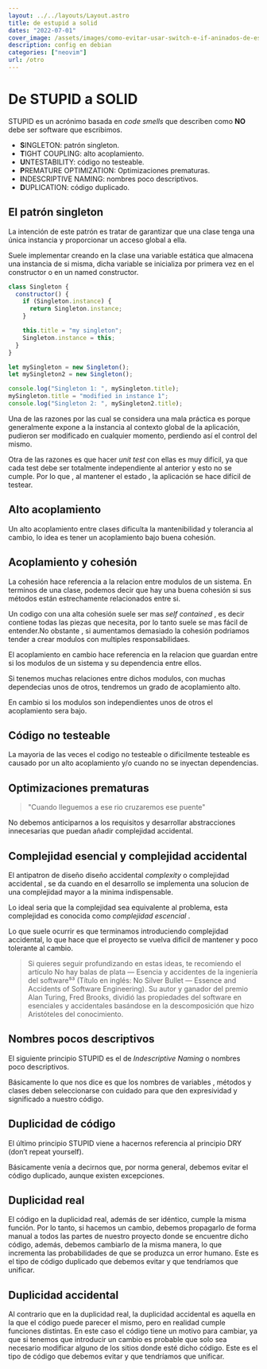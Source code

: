 ```yaml
---
layout: ../../layouts/Layout.astro
title: de estupid a solid
dates: "2022-07-01"
cover_image: /assets/images/como-evitar-usar-switch-e-if-aninados-de-esta-manera/portada.webp
description: config en debian
categories: ["neovim"] 
url: /otro
---
```



# De STUPID a SOLID

STUPID es un acrónimo basada en _code smells_ que describen como **NO** debe ser software que escribimos.

- **S**INGLETON: patrón singleton.
- **T**IGHT COUPLING: alto acoplamiento.
- **U**NTESTABILITY: código no testeable.
- **P**REMATURE OPTIMIZATION: Optimizaciones prematuras.
- **I**NDESCRIPTIVE NAMING: nombres poco descriptivos.
- **D**UPLICATION: código duplicado.

## El patrón singleton

La intención de este patrón es tratar de garantizar que una clase tenga una única instancia y proporcionar un acceso global a ella.

Suele implementar creando en la clase una variable estática que almacena una instancia de si misma, dicha variable se inicializa por primera vez en el constructor o en un named constructor.

```js
class Singleton {
  constructor() {
    if (Singleton.instance) {
      return Singleton.instance;
    }

    this.title = "my singleton";
    Singleton.instance = this;
  }
}

let mySingleton = new Singleton();
let mySingleton2 = new Singleton();

console.log("Singleton 1: ", mySingleton.title);
mySingleton.title = "modified in instance 1";
console.log("Singleton 2: ", mySingleton2.title);
```

Una de las razones por las cual se considera una mala práctica es porque generalmente expone a la instancia al contexto global de la aplicación, pudieron ser modificado en cualquier momento, perdiendo así el control del mismo.

Otra de las razones es que hacer _unit test_ con ellas es muy difícil, ya que cada test debe ser totalmente independiente al anterior y esto no se cumple. Por lo que , al mantener el estado , la aplicación se hace difícil de testear.

## Alto acoplamiento

Un alto acoplamiento entre clases dificulta la mantenibilidad y tolerancia al cambio, lo idea es tener un acoplamiento bajo buena cohesión.

## Acoplamiento y cohesión

La cohesión hace referencia a la relacion entre modulos de un sistema. En terminos de una clase, podemos decir que hay una buena cohesión si sus métodos están estrechamente relacionados entre si.

Un codigo con una alta cohesión suele ser mas _self contained_ , es decir contiene todas las piezas que necesita, por lo tanto suele se mas fácil de entender.No obstante , si aumentamos demasiado la cohesión podriamos tender a crear modulos con multiples responsabilidaes.

El acoplamiento en cambio hace referencia en la relacion que guardan entre si los modulos de un sistema y su dependencia entre ellos.

Si tenemos muchas relaciones entre dichos modulos, con muchas dependecias unos de otros, tendremos un grado de acoplamiento alto.

En cambio si los modulos son independientes unos de otros el acoplamiento sera bajo.

## Código no testeable

La mayoria de las veces el codigo no testeable o dificilmente testeable es causado por un alto acoplamiento y/o cuando no se inyectan dependencias.

## Optimizaciones prematuras

> "Cuando lleguemos a ese rio cruzaremos ese puente"

No debemos anticiparnos a los requisitos y desarrollar abstracciones innecesarias que puedan añadir complejidad accidental.

## Complejidad esencial y complejidad accidental

El antipatron de diseño diseño accidental _complexity_ o complejidad accidental , se da cuando en el desarrollo se implementa una solucion de una complejidad mayor a la minima indispensable.

Lo ideal seria que la complejidad sea equivalente al problema, esta complejidad es conocida como _complejidad escencial_ .

Lo que suele ocurrir es que terminamos introduciendo complejidad accidental, lo que hace que el proyecto se vuelva dificil de mantener y poco tolerante al cambio.

> Si quieres seguir profundizando en estas ideas, te recomiendo el artículo No hay balas de plata — Esencia y accidentes de la ingeniería del software⁵³ (Título en inglés: No Silver Bullet — Essence and Accidents of Software Engineering). Su autor y ganador del premio Alan Turing, Fred Brooks, dividió las propiedades del software en esenciales y accidentales basándose en la descomposición que hizo Aristóteles del conocimiento.

## Nombres pocos descriptivos

El siguiente principio STUPID es el de _Indescriptive Naming_ o nombres poco descriptivos.

Básicamente lo que nos dice es que los nombres de variables , métodos y clases deben seleccionarse con cuidado para que den expresividad y significado a nuestro código.

## Duplicidad de código

El último principio STUPID viene a hacernos referencia al principio DRY (don’t
repeat yourself).

Básicamente venía a decirnos que, por norma general, debemos evitar el código duplicado, aunque existen excepciones.

## Duplicidad real

El código en la duplicidad real, además de ser idéntico, cumple la misma función.
Por lo tanto, si hacemos un cambio, debemos propagarlo de forma manual a todos
las partes de nuestro proyecto donde se encuentre dicho código, además, debemos cambiarlo de la misma manera, lo que incrementa las probabilidades de que se produzca un error humano. Este es el tipo de código duplicado que debemos evitar y que tendríamos que unificar.

## Duplicidad accidental

Al contrario que en la duplicidad real, la duplicidad accidental es aquella en la que el código puede parecer el mismo, pero en realidad cumple funciones distintas. En este caso el código tiene un motivo para cambiar, ya que si tenemos que introducir un cambio es probable que solo sea necesario modificar alguno de los sitios donde esté dicho código. Este es el tipo de código que debemos evitar y que tendríamos que unificar.
